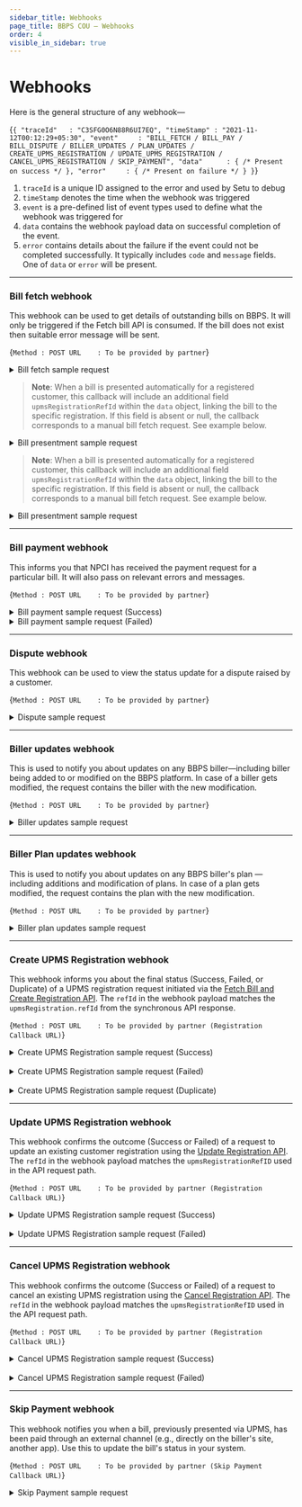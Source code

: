 ```yaml
---
sidebar_title: Webhooks
page_title: BBPS COU — Webhooks
order: 4
visible_in_sidebar: true
---
```


# Webhooks

Here is the general structure of any webhook—

<CodeBlockWithCopy language="json">{`{
    "traceId"   : "C3SFG0O6N88R6UI7EQ",
    "timeStamp" : "2021-11-12T00:12:29+05:30",
    "event"     : "BILL_FETCH / BILL_PAY / BILL_DISPUTE / BILLER_UPDATES / PLAN_UPDATES / CREATE_UPMS_REGISTRATION / UPDATE_UPMS_REGISTRATION / CANCEL_UPMS_REGISTRATION / SKIP_PAYMENT",
    "data"      : { /* Present on success */ },
    "error"     : { /* Present on failure */ }
}`}</CodeBlockWithCopy>

1. `traceId` is a unique ID assigned to the error and used by Setu to debug
2. `timeStamp` denotes the time when the webhook was triggered
3. `event` is a pre-defined list of event types used to define what the webhook was triggered for
4. `data` contains the webhook payload data on successful completion of the event.
5. `error` contains details about the failure if the event could not be completed successfully. It typically includes `code` and `message` fields. One of `data` or `error` will be present.

<hr class="primary" />

### Bill fetch webhook

This webhook can be used to get details of outstanding bills on BBPS. It will only be triggered if the Fetch bill API is
consumed. If the bill does not exist then suitable error
message will be sent.

<CodeBlockWithCopy language="json">{`Method : POST
URL    : To be provided by partner`}</CodeBlockWithCopy>

<Card padding="nano" shape="rounded">
    <details>
        <summary>
            <Text weight="600" marginBottom="none">
                Bill fetch sample request
            </Text>
        </summary>
        <CodeBlockWithCopy language="json">
            {`{
    "event": "BILL_FETCH",
    "timeStamp": "2023-08-27T17:09:24.566+05:30",
    "data": {
        "bill": {
            "amount": 60500,
            "billDate": "2023-06-02",
            "billNumber": "3749280326878517751",
            "billPeriod": "Monthly",
            "customerName": "Elijah White",
            "dueDate": "2023-06-02"
        },
        "billerRefId": "9540207519",
        "exactness": "Exact",
        "refId": "CJLJBQK91PA0FD9MPMK0W75BD9M32391709",
        "status": "Success",
        "upmsRegistrationRefId": "CJLJBQK91PA0FD9MPMK0W75BD9M32391709"
    }
}
`}
        </CodeBlockWithCopy>
    </details>
</Card>

> **Note**: When a bill is presented automatically for a registered customer, this callback will include an additional field `upmsRegistrationRefId` within the `data` object, linking the bill to the specific registration. 
If this field is absent or null, the callback corresponds to a manual bill fetch request. See example below.

<Card padding="nano" shape="rounded">
    <details>
        <summary>
            <Text weight="600" marginBottom="none">
                Bill presentment sample request
            </Text>
        </summary>
        <CodeBlockWithCopy language="json">
            {`{
    "event": "BILL_FETCH",
    "timeStamp": "2025-04-17T17:56:55.159+05:30",
    "data": {
        "additionalInfo": [
        {
            "name": "Biller Unique Number",
            "value": "Scaroasis"
        }
        ],
        "billerResponseType": "SINGLE",
        "billerSelectionType": null,
        "bills": [
        {
            "amount": 83400,
            "billDate": "2025-04-17",
            "billNumber": "BILL-226131",
            "billPeriod": "MONTHLY",
            "customerName": "Nitin Gupta",
            "dueDate": "2025-05-02",
            "paymentOptions": [
            {
                "amount": 75060,
                "name": "Early Payment Amount"
            },
            {
                "amount": 91740,
                "name": "Late Payment Amount"
            }
            ]
        }
        ],
        "exactness": "RANGE",
        "refId": "D00F73QLFUHJFPQC2800HVDeelt51071756", // Ref ID for this specific generated bill. Use this to initiate a payment.
        "status": "Success",
        "upmsRegistrationRefId": "D00EP9IJSBI05F06U9K0eBQWOq851071727" // Links to the UPMS registration
    }
}
`}
        </CodeBlockWithCopy>
    </details>
</Card>

> **Note**: When a bill is presented automatically for a registered customer, this callback will include an additional field `upmsRegistrationRefId` within the `data` object, linking the bill to the specific registration. 
If this field is absent or null, the callback corresponds to a manual bill fetch request. See example below.

<Card padding="nano" shape="rounded">
    <details>
        <summary>
            <Text weight="600" marginBottom="none">
                Bill presentment sample request
            </Text>
        </summary>
        <CodeBlockWithCopy language="json">
            {`{
    "event": "BILL_FETCH",
    "timeStamp": "2025-04-17T17:56:55.159+05:30",
    "data": {
        "additionalInfo": [
        {
            "name": "Biller Unique Number",
            "value": "Scaroasis"
        }
        ],
        "billerResponseType": "SINGLE",
        "billerSelectionType": null,
        "bills": [
        {
            "amount": 83400,
            "billDate": "2025-04-17",
            "billNumber": "BILL-226131",
            "billPeriod": "MONTHLY",
            "customerName": "Nitin Gupta",
            "dueDate": "2025-05-02",
            "paymentOptions": [
            {
                "amount": 75060,
                "name": "Early Payment Amount"
            },
            {
                "amount": 91740,
                "name": "Late Payment Amount"
            }
            ]
        }
        ],
        "exactness": "RANGE",
        "refId": "D00F73QLFUHJFPQC2800HVDeelt51071756", // Ref ID for this specific generated bill. Use this to initiate a payment.
        "status": "Success",
        "upmsRegistrationRefId": "D00EP9IJSBI05F06U9K0eBQWOq851071727" // Links to the UPMS registration
    }
}
`}
        </CodeBlockWithCopy>
    </details>
</Card>

<hr class="primary" />

### Bill payment webhook

This informs you that NPCI has received the payment request for a particular bill. It will also pass on
relevant errors and messages.

<CodeBlockWithCopy language="json">{`Method : POST
URL    : To be provided by partner`}</CodeBlockWithCopy>

<Card padding="nano" shape="rounded">
    <details>
        <summary>
            <Text weight="600" marginBottom="none">
                Bill payment sample request (Success)
            </Text>
        </summary>
        <CodeBlockWithCopy language="json">
            {`{
    "event": "BILL_PAY",
    "data": {
        "refId": "HENSVVR4QOS7X1UGPY7JGUV444P10102202",
        "status": "SUCCESS",
        "billerRefId": "ABC1235",
        "transactionId": "AX01122999900001",
        "paymentDetails": {
            "mode": "Internet Banking/Debit Card/Credit Card/Cash/UPI/Wallet/Prepaid Card/AEPS/Account Transfer/Bharat QR/USSD",
            "paymentRefId": "N2001121212344",
            "amount": 10000,
            "timestamp": "2020-12-12T13:12:00+05:30"
        },
        "billerId": "VODA00000MUM03"
    }
}`}
        </CodeBlockWithCopy>
    </details>
</Card>

<Card padding="nano" shape="rounded">
    <details>
        <summary>
            <Text weight="600" marginBottom="none">
                Bill payment sample request (Failed)
            </Text>
        </summary>
        <CodeBlockWithCopy language="json">
            {`{
    "event": "BILL_PAY",
    "data": {
        "refId": "HENSVVR4QOS7X1UGPY7JGUV444P10102202",
        "status": "FAILURE",
        "billerRefId": "ABC1235",
        "transactionId": "AX01122999900001",
        "failureReason": {
            "code": "BRR005",
            "message": "Biller not accepting payments at the moment"
        },
        "paymentDetails": {
            "mode": "Internet Banking/Debit Card/Credit Card/Cash/UPI/Wallet/Prepaid Card/AEPS/Account Transfer/Bharat QR/USSD",
            "paymentRefId": "N2001121212344",
            "amount": 10000,
            "timestamp": "2020-12-12T13:12:00+05:30"
        },
        "billerId": "VODA00000MUM03"
    }
}`}
        </CodeBlockWithCopy>
    </details>
</Card>

<hr class="primary" />

### Dispute webhook

This webhook can be used to view the status update for a dispute raised by a customer.

<CodeBlockWithCopy language="json">{`Method : POST
URL    : To be provided by partner`}</CodeBlockWithCopy>

<Card padding="nano" shape="rounded">
    <details>
        <summary>
            <Text weight="600" marginBottom="none">
                Dispute sample request
            </Text>
        </summary>
        <CodeBlockWithCopy language="json">
            {`{
    "event": "BILL_DISPUTE",
    "data": {
        "refId": "JPMRPBOGGDTP1EFRZVXVESQVQIS10461642",
        "disputeId": "OP0121046567755",
        "status": "ASSIGNED/RESOLVED/REJECTED/DEFAULT_RESOLVED/REFUNDED/PENDING_REFUND",
        "assignedTo": "AX39",
        "remarks": "Resolved in favour of customer"
    }
}
`}
        </CodeBlockWithCopy>
    </details>
</Card>

<hr class="primary" />

### Biller updates webhook

This is used to notify you about updates on any BBPS biller—including biller being
added to or modified on the BBPS platform. In case of a biller gets modified, the
request contains the biller with the new modification.

<CodeBlockWithCopy language="json">{`Method : POST
URL    : To be provided by partner`}</CodeBlockWithCopy>

<Card padding="nano" shape="rounded">
    <details>
        <summary>
            <Text weight="600" marginBottom="none">
                Biller updates sample request
            </Text>
        </summary>
        <CodeBlockWithCopy language="json">
            {`{
    "event": "BILLER_UPDATES",
    "traceId": "C6I7O22PC5TNLVD7QSKG",
    "timeStamp": "2021-11-29T12:36:48.910+05:30",
    "data": [
        {
            "ID": 699158487875191900,
            "Status": "ACTIVE",
            "BillerAcceptsAdhoc": "F",
            "BillerAdditionalInfo": [
                {
                    "DataType": "ALPHANUMERIC",
                    "Optional": true,
                    "ParamName": "URL"
                },
                {
                    "DataType": "ALPHANUMERIC",
                    "Optional": true,
                    "ParamName": "Early Payment Date"
                }
            ],
            "BillerAdditionalInfoPayment": null,
            "BillerAliasName": "TATA PWR - MUM",
            "BillerCategoryName": "DTH",
            "BillerCoverage": "IND",
            "BillerCustomerParams": [
                {
                    "dataType": "NUMERIC",
                    "maxLength": 12,
                    "minLength": 12,
                    "paramName": "Consumer Number"
                }
            ],
            "BillerDescription": "",
            "BillerEffctvFrom": "2017-10-31",
            "BillerEffctvTo": "2025-12-31",
            "BillerID": "ZEE500000NAT01",
            "BillerMode": "ONLINE",
            "BillerName": "ZEE TV",
            "BillerOwnerShp": "Private",
            "BillerPaymentChannels": [
                {
                    "minLimit": 100,
                    "maxLimit": 500000000,
                    "paymentChannel": "INT"
                },
                {
                    "minLimit": 100,
                    "maxLimit": 500000000,
                    "paymentChannel": "INTB"
                },
                {
                    "minLimit": 100,
                    "maxLimit": 500000000,
                    "paymentChannel": "MOB"
                },
                {
                    "minLimit": 100,
                    "maxLimit": 500000000,
                    "paymentChannel": "MOBB"
                },
                {
                    "minLimit": 100,
                    "maxLimit": 500000000,
                    "paymentChannel": "POS"
                },
                {
                    "minLimit": 100,
                    "maxLimit": 500000000,
                    "paymentChannel": "MPOS"
                },
                {
                    "minLimit": 100,
                    "maxLimit": 500000000,
                    "paymentChannel": "ATM"
                },
                {
                    "minLimit": 100,
                    "maxLimit": 500000000,
                    "paymentChannel": "BNKBRNCH"
                },
                {
                    "minLimit": 100,
                    "maxLimit": 500000000,
                    "paymentChannel": "KIOSK"
                },
                {
                    "minLimit": 100,
                    "maxLimit": 500000000,
                    "paymentChannel": "AGT"
                },
                {
                    "minLimit": 100,
                    "maxLimit": 500000000,
                    "paymentChannel": "BSC"
                }
            ],
            "BillerPaymentModes": [
                {
                    "minLimit": 1,
                    "paymentMode": "Internet Banking"
                },
                {
                    "minLimit": 1,
                    "paymentMode": "Debit Card"
                },
                {
                    "minLimit": 1,
                    "paymentMode": "Credit Card"
                },
                {
                    "minLimit": 1,
                    "paymentMode": "Prepaid Card"
                },
                {
                    "minLimit": 1,
                    "paymentMode": "IMPS"
                },
                {
                    "minLimit": 1,
                    "paymentMode": "Cash"
                },
                {
                    "minLimit": 1,
                    "paymentMode": "UPI"
                },
                {
                    "minLimit": 1,
                    "paymentMode": "Wallet"
                },
                {
                    "minLimit": 1,
                    "paymentMode": "NEFT"
                },
                {
                    "minLimit": 1,
                    "paymentMode": "AEPS"
                },
                {
                    "minLimit": 1,
                    "paymentMode": "Account Transfer"
                }
            ],
            "BillerResponseParams": {
                "amountOptions": [
                    {
                        "amountBreakupSet": ["BASE_BILL_AMOUNT"]
                    },
                    {
                        "amountBreakupSet": ["Early Payment Amount"]
                    }
                ]
            },
            "BillerTempDeactivationEnd": "",
            "BillerTempDeactivationStart": "",
            "BillerTimeOut": "",
            "CustomerParamGroups": {
                "groups": null
            },
            "FetchRequirement": "MANDATORY",
            "InterchangeFee": null,
            "ParentBiller": "",
            "PaymentAmountExactness": "EXACT",
            "PlanAdditionalInfo": null,
            "PlanMdmRequirement": "",
            "SupportBillValidation": "",
            "SupportDeemed": "",
            "SupportPendingStatus": "",
            "NameVector": "'mum':3 'pwr':2 'tata':1 'tv':5 'zee':4"
        }
    ]
}`}
        </CodeBlockWithCopy>
    </details>
</Card>



<hr class="primary" />

### Biller Plan updates webhook

This is used to notify you about updates on any BBPS biller's plan — including 
additions and modification of plans. In case of a plan gets modified, the
request contains the plan with the new modification.

<CodeBlockWithCopy language="json">{`Method : POST
URL    : To be provided by partner`}</CodeBlockWithCopy>
<Card padding="nano" shape="rounded">
    <details>
        <summary>
            <Text weight="600" marginBottom="none">
                Biller plan updates sample request
                  </Text>
        </summary>
        <CodeBlockWithCopy language="json">
            {`{
    "event": "PLAN_UPDATES",
    "timeStamp": "2025-04-08T12:34:29.603+05:30",
    "data": {
        "billerId": "ZEE500000NAT01",
        "Id": "3",
        "amountInRupees": "599.0",
        "categoryType": "Premium",
        "categorySubType": {
            "subType": "6 Months"
        },
        "description": "All ZEE5 Originals and Exclusives, Blockbuster Movies, All ALT Balaji Shows, Zindagi TV Shows, Kids, Live TV, TV shows before telecast. Watch on 5 devices at a time",
        "effectiveFrom": "2021-01-01",
        "effectiveTo": "2021-12-31",
        "status": "ACTIVE"
    }
}`}
        </CodeBlockWithCopy>
    </details>
</Card>

<hr class="primary" />

### Create UPMS Registration webhook

This webhook informs you about the final status (Success, Failed, or Duplicate) of a UPMS registration request initiated via the [Fetch Bill and Create Registration API](/content/payments/billpay/api-integration/upms.mdx#31-creating-a-registration-combined-with-bill-fetch). The `refId` in the webhook payload matches the `upmsRegistration.refId` from the synchronous API response.

<CodeBlockWithCopy language="json">{`Method : POST
URL    : To be provided by partner (Registration Callback URL)`}</CodeBlockWithCopy>

<Card padding="nano" shape="rounded">
    <details>
        <summary>
            <Text weight="600" marginBottom="none">
                Create UPMS Registration sample request (Success)
            </Text>
        </summary>
        <CodeBlockWithCopy language="json">
            {`{
    "event": "CREATE_UPMS_REGISTRATION",
    "traceId": "D07LJTJ71N0PUBJKS640",
    "timeStamp": "2025-04-28T16:05:34.762+05:30",
    "data": {
        "registration": {
        "refId": "D07LJTB71N0PGH5KG32G6dH2QjK51181605", // Unique reference ID for this registration
        "status": "SUCCESS", // Final status of the registration
        "biller": {  // Same as the biller object in the request
            "id": "ABLP01000ANP03"
        },
        "customer": { // Same as the customer object in the request, except for the name field
            "customerParams": [
            {
                "name": "Roll No",
                "value": "14989991"
            }
            ],
            "mobile": "7378926241",
            "name": "Anjali Desai" // NEW: Optional, only present if the biller shares the customer name
        },
        "mandate": { // Same as the mandate object in the request
            "billPeriod": "ASPRESENTED",
            "billerParams": [
            {
                "name": "Low Balance Threshold",
                "value": "500"
            }
            ],
            "debitInfo": {
            "amount": 999999999,
            "currency": 356, 
            "debitDate": "10-Feb",
            "paymentMode": "Debit Card",
            "type": "FIXED_AMOUNT"
            },
            "registrationType": "AUTO_PAY",
            "toDate": "2025-12-22"
        },
        "createdAt": "2025-04-28T10:35:33Z", // Timestamp of the registration creation
        "updatedAt": "2025-04-28T10:35:34Z" // Timestamp of the last registration modification
        }
    },
    "refId": "D07LJTB71N0PGH5KG32G6dH2QjK51181605" // Matches registration.refId
}`}
        </CodeBlockWithCopy>
    </details>
</Card>

<br />

<Card padding="nano" shape="rounded">
    <details>
        <summary>
            <Text weight="600" marginBottom="none">
                Create UPMS Registration sample request (Failed)
            </Text>
        </summary>
        <CodeBlockWithCopy language="json">
            {`{
    "event": "CREATE_UPMS_REGISTRATION",
    "timeStamp": "2025-03-11T10:20:00.000+05:30",
    "refId": "HENSVVR4QOS7X1UGPY7JGUV444P10102204", // Reference ID of the FAILED attempt from sync response
    "error": {
        "code": "biller-registration-failed",
        "message": "Failed to register with Biller"
    },
    "traceId": "D07LJTJ71N0PUBJKS640" // Trace ID for this callback
}`}
        </CodeBlockWithCopy>
    </details>
</Card>

<br />

<Card padding="nano" shape="rounded">
    <details>
        <summary>
            <Text weight="600" marginBottom="none">
                Create UPMS Registration sample request (Duplicate)
            </Text>
        </summary>
        <CodeBlockWithCopy language="json">
            {`{
    "event": "CREATE_UPMS_REGISTRATION",
    "traceId": "CVVQVLN5STDFRUU0LLFG",
    "timeStamp": "2025-04-16T18:55:42.758+05:30",
    "data": {
        "duplicate": {
        "code": "duplicate-upms-registration",
        "message": "Successful UPMS registration already exists",
        "refId": "CVVQFN8BT5ONNAN3JCO059wmPQX51061821" // Ref ID of the EXISTING registration
        }
    },
    "refId": "CVVQVLGBT5ONNAN3JD90qXrHAWg51061855" // Ref ID of the DUPLICATE attempt from sync response
}`}
        </CodeBlockWithCopy>
    </details>
</Card>

<hr class="primary" />

### Update UPMS Registration webhook

This webhook confirms the outcome (Success or Failed) of a request to update an existing customer registration using the [Update Registration API](/content/payments/billpay/api-integration/upms.mdx#33-updating-a-registration). The `refId` in the webhook payload matches the `upmsRegistrationRefID` used in the API request path.

<CodeBlockWithCopy language="json">{`Method : POST
URL    : To be provided by partner (Registration Callback URL)`}</CodeBlockWithCopy>

<Card padding="nano" shape="rounded">
    <details>
        <summary>
            <Text weight="600" marginBottom="none">
                Update UPMS Registration sample request (Success)
            </Text>
        </summary>
        <CodeBlockWithCopy language="json">
            {`{
    "event": "UPDATE_UPMS_REGISTRATION",
    "traceId": "D07MLCSRLASJ2P3SVAI0",
    "timeStamp": "2025-04-28T17:16:59.941+05:30",
    "data": {
        "registration": { // Contains the full, updated registration details
        "refId": "D07ML76AIQNN6974G200emsL9K451181716",
        "status": "SUCCESS",
        "biller": {
            "id": "ABLP01000ANP03"
        },
        "customer": {
            "customerParams": [
            {
                "name": "Roll No",
                "value": "67d88976"
            }
            ],
            "mobile": "9039403265",
            "name": "Gautam Rajput"
        },
        "mandate": {
            "billerParams": [
            {
                "name": "Low Balance Threshold",
                "value": "500"
            }
            ],
            "debitInfo": {
            "amount": 999999999,
            "currency": 356,
            "debitDate": "10-Feb",
            "paymentMode": "Internet Banking",
            "type": "FIXED_AMOUNT"
            },
            "registrationType": "AUTO_PAY",
            "toDate": "2025-12-22" 
          },
        "createdAt": "2025-04-28T11:46:36Z",
        "updatedAt": "2025-04-28T11:46:59Z" // Reflects the update time
        }
    },
    "refId": "D07ML76AIQNN6974G200emsL9K451181716" // Matches the updated registration's refId
}`}
        </CodeBlockWithCopy>
    </details>
</Card>

<br />

<Card padding="nano" shape="rounded">
    <details>
        <summary>
            <Text weight="600" marginBottom="none">
                Update UPMS Registration sample request (Failed)
            </Text>
        </summary>
        <CodeBlockWithCopy language="json">
            {`{
    "event": "UPDATE_UPMS_REGISTRATION",
    "traceId": "D07N6PSRLASJ2P3SVAMG",
    "timeStamp": "2025-04-28T17:54:07.062+05:30",
    "refId": "D07N6M6AIQNN6974G9EGH18p7p051181753", // The refId of the attempted update
    "error": {
        "code": "biller-update-registration-failed",
        "message": "Failed to update registration with Biller"
    }
}`}
        </CodeBlockWithCopy>
    </details>
</Card>

<hr class="primary" />

### Cancel UPMS Registration webhook

This webhook confirms the outcome (Success or Failed) of a request to cancel an existing UPMS registration using the [Cancel Registration API](/content/payments/billpay/api-integration/upms.mdx#34-cancelling-a-registration). The `refId` in the webhook payload matches the `upmsRegistrationRefID` used in the API request path.

<CodeBlockWithCopy language="json">{`Method : POST
URL    : To be provided by partner (Registration Callback URL)`}</CodeBlockWithCopy>

<Card padding="nano" shape="rounded">
    <details>
        <summary>
            <Text weight="600" marginBottom="none">
                Cancel UPMS Registration sample request (Success)
            </Text>
        </summary>
        <CodeBlockWithCopy language="json">
            {`{
    "event": "CANCEL_UPMS_REGISTRATION",
    "traceId": "D07MLCSRLASJ2P3SVAI0", // Example Trace ID
    "timeStamp": "2025-04-28T17:16:59.941+05:30", // Example Timestamp
    "data": {
        "registration": { // Contains details of the cancelled registration
        "refId": "D07ML76AIQNN6974G200emsL9K451181716",
        "status": "CANCELLED",
        "biller": { /* ... biller details ... */ },
        "customer": { /* ... customer details ... */ },
        "mandate": { /* ... mandate details ... */ },
        "createdAt": "2025-04-28T11:46:36Z",
        "updatedAt": "2025-04-28T11:46:59Z" // Time of cancellation 
        }
    },
    "refId": "D07ML76AIQNN6974G200emsL9K451181716" // Matches the cancelled registration's refId
}`}
        </CodeBlockWithCopy>
    </details>
</Card>

<br />

<Card padding="nano" shape="rounded">
    <details>
        <summary>
            <Text weight="600" marginBottom="none">
                Cancel UPMS Registration sample request (Failed)
            </Text>
        </summary>
        <CodeBlockWithCopy language="json">
            {`{
    "event": "CANCEL_UPMS_REGISTRATION",
    "traceId": "D07N6PSRLASJ2P3SVAMG", // Example Trace ID
    "timeStamp": "2025-04-28T17:54:07.062+05:30", // Example Timestamp
    "refId": "D07N6M6AIQNN6974G9EGH18p7p051181753", // The refId of the attempted cancellation
    "error": {
        "code": "registration-cancellation-failed",
        "message": "Failed to cancel registration with Biller"
    }
}`}
        </CodeBlockWithCopy>
    </details>
</Card>

<hr class="primary" />

### Skip Payment webhook

This webhook notifies you when a bill, previously presented via UPMS, has been paid through an external channel (e.g., directly on the biller's site, another app). Use this to update the bill's status in your system.

<CodeBlockWithCopy language="json">{`Method : POST
URL    : To be provided by partner (Skip Payment Callback URL)`}</CodeBlockWithCopy>

<Card padding="nano" shape="rounded">
    <details>
        <summary>
            <Text weight="600" marginBottom="none">
                Skip Payment sample request
            </Text>
        </summary>
        <CodeBlockWithCopy language="json">
            {`{
    "event": "SKIP_PAYMENT",
    "traceId": "D0508DIBJFBLCSGI36RG",
    "timeStamp": "2025-04-25T18:16:46.716+05:30",
    "data": {
        "billRefId": "D050862BJFBLCSGI36N0e3qv9Zu51151816", // The refId of the bill that was paid externally
        "dateOfPayment": "2025-04-25T18:16:44+05:30" // Timestamp of the external payment
    }
}`}
        </CodeBlockWithCopy>
    </details>
</Card>

<WasPageHelpful />
